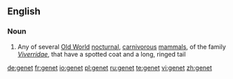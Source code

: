 {{also|genêt}}
==English==

===Noun===
{{en-noun}}

# Any of several [[Old World]] [[nocturnal]], [[carnivorous]] [[mammal]]s, of the family ''[[Viverridae]]'', that have a spotted coat and a long, ringed tail

[[de:genet]]
[[fr:genet]]
[[io:genet]]
[[pl:genet]]
[[ru:genet]]
[[te:genet]]
[[vi:genet]]
[[zh:genet]]